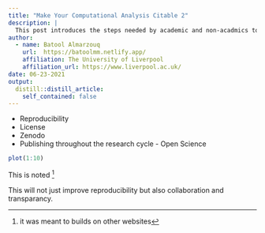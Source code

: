 ```yaml
---
title: "Make Your Computational Analysis Citable 2"
description: |
  This post introduces the steps needed by academic and non-acadmics to make their computational analysis citable regardless of being published in journals.
author:
  - name: Batool Almarzouq 
    url:  https://batoolmm.netlify.app/
    affiliation: The University of Liverpool
    affiliation_url: https://www.liverpool.ac.uk/
date: 06-23-2021
output:
  distill::distill_article:
    self_contained: false
---
```



- Reproducibility 
- License 
- Zenodo
- Publishing throughout the research cycle - Open Science

```r
plot(1:10)
```
This is noted [^key]

<aside>
This will not just improve reproducibility but also collaboration and transparancy. 
</aside>



[^key]: it was meant to builds on other websites 



